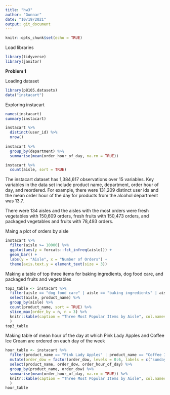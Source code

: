 ```yaml
---
title: "hw3"
author: "Gunnar"
date: "10/19/2021"
output: git_document
---
```


```r
knitr::opts_chunk$set(echo = TRUE)
```


Load libraries
```r
library(tidyverse)
library(janitor)
```

**Problem 1**

Loading dataset
```r
library(p8105.datasets)
data("instacart")
```
Exploring instacart
```r
names(instacart)
summary(instacart)

instacart %>%
  distinct(user_id) %>%
  nrow()
  
instacart %>%
  group_by(department) %>%
  summarise(mean(order_hour_of_day, na.rm = TRUE))

instacart %>%
  count(aisle, sort = TRUE)
```

The instacart dataset has 1,384,617 observations over 15 variables. Key variables in the data set include product name, department, order hour of day, and reordered. For example, there were 131,209 distinct user ids and the mean order hour of the day for products from the alcohol department was 13.7. 

There were 134 aisles and the aisles with the most orders were fresh vegetables with 150,609 orders, fresh fruits with 150,473 orders, and packaged vegetables and fruits with 78,493 orders. 

Maing a plot of orders by aisle
```r
instacart %>%
  filter(aisle >= 10000) %>%
  ggplot(aes(y = forcats::fct_infreq(aisle))) +
  geom_bar() +
  labs(y = "Aisle", x = "Number of Orders") +
  theme(axis.text.y = element_text(size = 3))
```

Making a table of top three items for baking ingredients, dog food care, and packaged fruits and vegetables
```r
top3_table <- instacart %>%
  filter(aisle == "dog food care" | aisle == "baking ingredients" | aisle == "packaged vegetables fruits") %>%
  select(aisle, product_name) %>%
  group_by(aisle) %>%
  count(product_name, sort = TRUE) %>%
  slice_max(order_by = n, n = 3) %>%
  knitr::kable(caption = "Three Most Popular Items by Aisle", col.names = c("Aisle", "Product Name", "Count")
  )
top3_table
```

Making table of mean hour of the day at which Pink Lady Apples and Coffee Ice Cream are ordered on each day of the week
```r
hour_table <- instacart %>%
  filter(product_name == "Pink Lady Apples" | product_name == "Coffee Ice Cream") %>%
  mutate(order_dow = factor(order_dow, levels = 0:6, labels = c("sunday", "monday", "tuesday", "wednesday", "thursday", "friday", "saturday"))) %>%
  select(product_name, order_dow, order_hour_of_day) %>%
  group_by(product_name, order_dow) %>%
  summarise(mean(order_hour_of_day, na.rm = TRUE)) %>%
  knitr::kable(caption = "Three Most Popular Items by Aisle", col.names = c("Product Name", "Day of the Week", "Mean Order Time"), digits = 2
  )
hour_table
```


